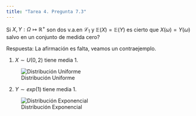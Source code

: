 ```yaml
---
title: "Tarea 4. Pregunta 7.3"
---
```


Si $X,Y: \Omega \longmapsto \mathbb{R}^+$ son dos v.a.en $\mathscr{L}_1$ y $\mathbb{E}(X) = \mathbb{E}(Y)$ es cierto que $X(\omega) = Y(\omega)$ salvo en un conjunto de medida cero?

Respuesta: La afirmación es falta, veamos un contraejemplo.

1. $X \sim U(0,2)$ tiene media 1.

![Distribución Uniforme](distunif02.png)

2. $Y \sim exp(1)$ tiene media 1.

![Distribución Exponencial](distexp1.png)
